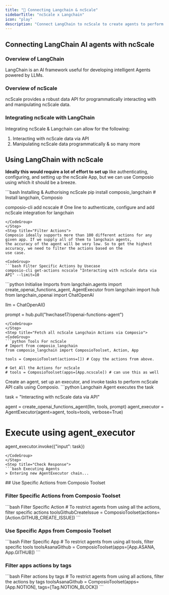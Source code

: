 ```yaml
---
title: "🚀 Connecting Langchain & ncScale"
sidebarTitle: "ncScale x Langchain"
icon: "play"
description: "Connect LangChain to ncScale to create agents to perform tasks using natural language"
---
```


## Connecting LangChain AI agents with ncScale

### Overview of LangChain

LangChain is an AI framework useful for developing intelligent Agents powered by LLMs.

### Overview of ncScale

ncScale provides a robust data API for programmatically interacting with and manipulating ncScale data.

### Integrating ncScale with LangChain

Integrating ncScale & Langchain can allow for the following:

1. Interacting with ncScale data via API
2. Manipulating ncScale data programmatically
& so many more

## Using LangChain with ncScale

<Steps>
<Step title="Setting Up the Environment">

**Ideally this would require a lot of effort to set up** like authenticating, configuring, and setting up the ncScale App, but we can use Composio using which it should be a breeze.

<CodeGroup>
```bash Installing & Authorising ncScale
pip install composio_langchain # Install langchain, Composio 

composio-cli add ncscale # One line to authenticate, configure and add ncScale integration for langchain
```
</CodeGroup>
</Step>
<Step title="Filter Actions">
Composio ideally supports more than 100 different actions for any given app. If we supply all of them to langchain agents, 
the accuracy of the agent will be very low. So to get the highest accuracy, we need to filter the actions based on the 
use case.

<CodeGroup>
```bash Filter Specific Actions by Usecase
composio-cli get-actions ncscale "Interacting with ncScale data via API" --limit=10
```
</CodeGroup>

</Step>
<Step title="Import Base Packages">

<CodeGroup>
```python Initialise Imports
from langchain.agents import create_openai_functions_agent, AgentExecutor
from langchain import hub
from langchain_openai import ChatOpenAI


llm = ChatOpenAI()

prompt = hub.pull("hwchase17/openai-functions-agent")
```
</CodeGroup>
</Step>
<Step title="Fetch all ncScale Langchain Actions via Composio">
<CodeGroup>
```python Tools For ncScale
# Import from composio_langchain
from composio_langchain import ComposioToolset, Action, App

tools = ComposioToolset(actions=[]) # Copy the actions from above. 

# Get All the Actions for ncScale
# tools = ComposioToolset(apps=[App.ncscale]) # can use this as well
```
</CodeGroup>
</Step>
<Step title="Execute the Agent">
Create an agent, set up an executor, and invoke tasks to perform ncScale API calls using Composio. 
<CodeGroup>
```python Langchain Agent executes the task

task = "Interacting with ncScale data via API"

agent = create_openai_functions_agent(llm, tools, prompt)
agent_executor = AgentExecutor(agent=agent, tools=tools, verbose=True)

# Execute using agent_executor
agent_executor.invoke({"input": task})
```
</CodeGroup>
</Step>
<Step title="Check Response">
```bash Executing Agents
> Entering new AgentExecutor chain...
```
</Step>
</Steps>
## Use Specific Actions from Composio Toolset

### Filter Specific Actions from Composio Toolset

<CodeGroup>
```bash Filter Specific Action
# To restrict agents from using all the actions, filter specific actions
toolsGithubCreateIssue = ComposioToolset(actions=[Action.GITHUB_CREATE_ISSUE])
```
</CodeGroup>

### Use Specific Apps from Composio Toolset
<CodeGroup>
```bash Filter Specific App
# To restrict agents from using all tools, filter specific tools
toolsAsanaGithub = ComposioToolset(apps=[App.ASANA, App.GITHUB])
```
</CodeGroup>

### Filter apps actions by tags 
<CodeGroup>
```bash Filter actions by tags
# To restrict agents from using all actions, filter the actions by tags
toolsAsanaGithub = ComposioToolset(apps=[App.NOTION], tags=[Tag.NOTION_BLOCK])
```
</CodeGroup>

